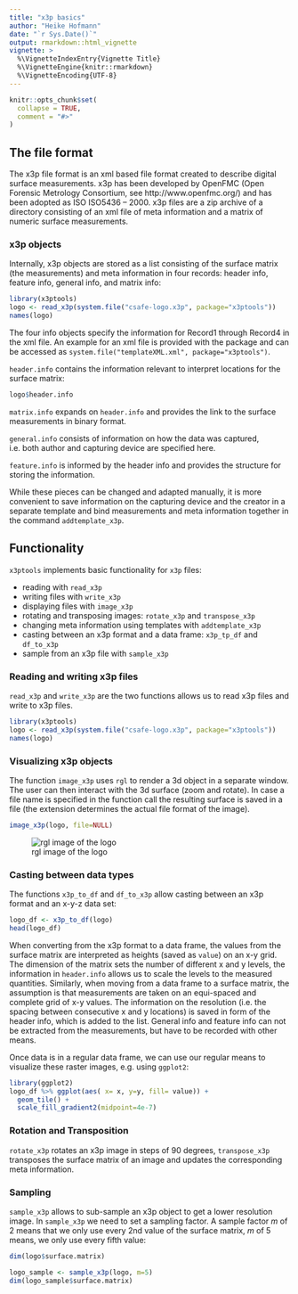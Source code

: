 ```yaml
---
title: "x3p basics"
author: "Heike Hofmann"
date: "`r Sys.Date()`"
output: rmarkdown::html_vignette
vignette: >
  %\VignetteIndexEntry{Vignette Title}
  %\VignetteEngine{knitr::rmarkdown}
  %\VignetteEncoding{UTF-8}
---
```


```r
knitr::opts_chunk$set(
  collapse = TRUE,
  comment = "#>"
)
```

## The file format 

The x3p file format is an xml based file format created to describe digital surface measurements.  x3p has been developed by OpenFMC (Open Forensic Metrology Consortium, see http://www.openfmc.org/) and has been adopted as ISO ISO5436 – 2000.
x3p files are a zip archive of a directory consisting of an xml file of meta information and a matrix of numeric surface measurements. 

### x3p objects

Internally, x3p objects are stored as a list consisting of the surface matrix (the measurements) and meta information in four records: header info, feature info, general info, and matrix info:

```r
library(x3ptools)
logo <- read_x3p(system.file("csafe-logo.x3p", package="x3ptools"))
names(logo)
```

The four info objects specify the information for Record1 through Record4 in the xml file. An example for an xml file is provided with the package and can be accessed as 
`system.file("templateXML.xml", package="x3ptools")`. 

`header.info`  contains the information relevant to interpret locations for the surface matrix:

```r
logo$header.info
```
`matrix.info` expands on `header.info` and provides the link to the surface measurements in binary format.

`general.info` consists of information on how the data was captured, i.e. both author and capturing device are specified here.

`feature.info` is informed by the header info and provides the structure for storing the information.

While these pieces can be changed and adapted manually, it is more convenient to save information on the capturing device and the creator in a separate template and bind measurements and meta information together in the command `addtemplate_x3p`.


## Functionality

`x3ptools` implements basic functionality for `x3p` files: 

- reading with `read_x3p`
- writing files with `write_x3p`
- displaying files with `image_x3p`
- rotating and transposing images: `rotate_x3p` and `transpose_x3p`
- changing meta information using templates with `addtemplate_x3p`
- casting between an x3p format and a data frame: `x3p_tp_df` and `df_to_x3p`
- sample from an x3p file with `sample_x3p`

### Reading and writing x3p files

`read_x3p` and `write_x3p` are the two functions allows us to read x3p files and write to x3p files.
```r
library(x3ptools)
logo <- read_x3p(system.file("csafe-logo.x3p", package="x3ptools"))
names(logo)
```

### Visualizing x3p objects

The function `image_x3p` uses `rgl` to render a 3d object in a separate window. The user can then interact with the 3d surface (zoom and rotate). In case a file name is specified in the function call the resulting surface is saved in a file (the extension determines the actual file format of the image).

```r
image_x3p(logo, file=NULL)
```
![rgl image of the logo](../inst/doc/images/logo-rgl.png)

### Casting between data types

The functions `x3p_to_df` and `df_to_x3p` allow casting between an x3p format and an x-y-z data set:
```r
logo_df <- x3p_to_df(logo)
head(logo_df)
```
When converting from the x3p format to a data frame, the values from the surface matrix are interpreted as heights (saved as `value`) on an x-y grid. The dimension of the matrix sets the number of different x and y levels,  the information in `header.info` allows us to scale the levels to the measured quantities. 
Similarly, when moving from a data frame to a surface matrix, the assumption is that measurements are taken on an equi-spaced and complete grid of x-y values. The information on the  resolution (i.e. the spacing between consecutive x and y locations) is saved in form of the header info, which is added to the list. 
General info and feature info can not be extracted from the measurements, but have to be recorded with other means.

Once data is in a regular data frame, we can use our regular means to visualize these raster images, e.g. using `ggplot2`:

```r
library(ggplot2)
logo_df %>% ggplot(aes( x= x, y=y, fill= value)) +
  geom_tile() +
  scale_fill_gradient2(midpoint=4e-7)
```


### Rotation and Transposition

`rotate_x3p` rotates an x3p image in steps of 90 degrees, `transpose_x3p` transposes the surface matrix of an image and updates the corresponding meta information.

### Sampling

`sample_x3p` allows to sub-sample an x3p object to get a lower resolution image.
In `sample_x3p` we need to set a sampling factor. A sample factor $m$ of 2 means that we only use every 2nd value of the surface matrix, $m$ of 5 means, we only use every fifth value:

```r
dim(logo$surface.matrix)

logo_sample <- sample_x3p(logo, m=5)
dim(logo_sample$surface.matrix)
```



